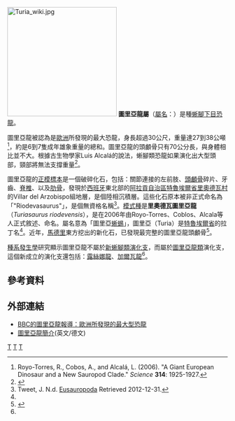 {{Automatic Taxobox
| taxon = Turiasaurus
| fossil_range = [[侏羅紀|侏羅紀]]晚期，~{{fossil_range|155|146}}
| image = Turiasaurus skeleton.jpg
| image_width = 250px
| image_caption = 圖里亞龍的骨架模型
| authority = Royo-Torres, Cobos & Alcala, 2006
| type_species = '''里奧德瓦圖里亞龍<br />''Turiasaurus riodevensis'''''
| type_species_authority = Royo-Torres ''et al.'', 2006 
}}
[[File:Turia_wiki.jpg|250px]]
'''圖里亞龍屬'''（[[學名|屬名]]：{{lang|la|''Turiasaurus''}}）是種[[蜥腳下目|蜥腳下目]][[恐龍|恐龍]]。

圖里亞龍被認為是[[歐洲|歐洲]]所發現的最大恐龍，身長超過30公尺，重量達27到38公噸<ref name="royo2006">Royo-Torres, R., Cobos, A., and Alcalá, L. (2006). "A Giant European Dinosaur and a New Sauropod Clade." ''Science'' '''314''': 1925-1927.</ref>，約是6到7隻成年雄象重量的總和。圖里亞龍的頭顱骨只有70公分長，與身體相比並不大。根據古生物學家Luis Alcalá的說法，蜥腳類恐龍如果演化出大型頭部，頸部將無法支撐重量<ref name=Turiasaurus>{{cite news|title=El Turiasaurus|accessdate=21 April 2012|newspaper=El Mundo|date=2012}}</ref>。

圖里亞龍的[[正模標本|正模標本]]是一個破碎化石，包括：關節連接的左前肢、[[頭顱骨|頭顱骨]]碎片、牙齒、[[脊椎|脊椎]]、以及[[肋骨|肋骨]]，發現於[[西班牙|西班牙]]東北部的[[阿拉貢自治區|阿拉貢自治區]][[特魯埃爾省|特魯埃爾省]][[里奧德瓦|里奧德瓦村]]的Villar del Arzobispo組地層，是個陸相沉積層。這些化石原本被非正式命名為「"Riodevasaurus"」，是個無資格名稱<ref name="Eusauropoda">Tweet, J. N.d. [http://www.thescelosaurus.com/eusauropoda.htm Eusauropoda] {{Wayback|url=http://www.thescelosaurus.com/eusauropoda.htm |date=20090425130208 }} Retrieved 2012-12-31.</ref>。[[模式種|模式種]]是'''里奧德瓦圖里亞龍'''（''Turiasaurus riodevensis''），是在2006年由Royo-Torres、Coblos、Alcala等人正式敘述、命名。屬名意為「圖里亞[[蜥蜴|蜥蜴]]」，圖里亞（Turia）是[[特魯埃爾省|特魯埃爾省]]的拉丁名<ref name="royo2006"/>。近年，[[馬德里|馬德里]]東方挖出的新化石，已發現最完整的圖里亞龍頭顱骨<ref name=Turiasaurus2>{{cite web|title=Největší dinosaurus moc nemyslel, zato pořádně jedl|url=http://www.novinky.cz/veda-skoly/264222-nejvetsi-dinosaurus-moc-nemyslel-zato-poradne-jedl.html|work=excavations|publisher=seznam|accessdate=21 April 2012|archive-date=2018-02-15|archive-url=https://web.archive.org/web/20180215204114/https://www.novinky.cz/veda-skoly/264222-nejvetsi-dinosaurus-moc-nemyslel-zato-poradne-jedl.html|dead-url=no}}</ref>。

[[種系發生學|種系發生學]]研究顯示圖里亞龍不屬於[[新蜥腳類|新蜥腳類]][[演化支|演化支]]，而屬於[[圖里亞龍類|圖里亞龍類]]演化支，這個新成立的演化支還包括：[[露絲娜龍|露絲娜龍]]、[[加爾瓦龍|加爾瓦龍]]<ref name="royo2006"/>。

== 參考資料 ==
{{reflist}}

== 外部連結 ==
* [http://news.bbc.co.uk/2/hi/science/nature/6201251.stm BBC的圖里亞龍報導：歐洲所發現的最大型恐龍] {{Wayback|url=http://news.bbc.co.uk/2/hi/science/nature/6201251.stm |date=20180817042501 }}
* [https://web.archive.org/web/20071005150933/http://www.dinosaurier-web.de/galery/pages_t/turiasaurus.html 圖里亞龍簡介](英文/德文)
{{Taxonbar|from=Q133837}}

[[Category:侏羅紀恐龍|T]]
[[Category:歐洲恐龍|T]]
[[Category:圖里亞龍類|T]]